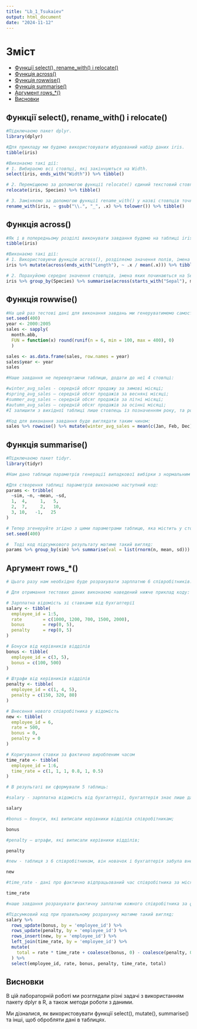 ---
title: "Lb_1_Tsukaiev"
output: html_document
date: "2024-11-12"
---

# Зміст
- [Функції select(), rename_with() і relocate()](#функції-select-rename_with-і-relocate)
- [Функція across()](#функція-across)
- [Функція rowwise()](#функція-rowwise)
- [Функція summarise()](#функція-summarise)
- [Аргумент rows_*()](#аргумент-rows_)
- [Висновки](#висновки)

## Функції select(), rename_with() і relocate()

```{r, message=FALSE}
#Підключаємо пакет dplyr.
library(dplyr)
```

```{r}
#Для прикладу ми будемо використовувати вбудований набір даних iris.
tibble(iris)

#Виконаємо такі дії:
# 1. Вибираємо всі стовпці, які закінчуються на Width.
select(iris, ends_with("Width")) %>% tibble()

# 2. Переміщюємо за допомогою функції relocate() єдиний текстовий стовпець у ліву частину таблиці.
relocate(iris, Species) %>% tibble()

# 3. Заміняємо за допомогою функції rename_with() у назві стовпців точку на нижнє підкреслення і перетворюємо імена на нижній регістр.
rename_with(iris, ~ gsub("\\.", "_", .x) %>% tolower()) %>% tibble()
```

## Функція across()

```{r}
#Як і в попередньому розділі виконувати завдання будемо на таблиці iris.
tibble(iris)

#Виконаємо такі дії:
# 1. Використовуючи функцію across(), розділяємо значення полів, імена яких закінчуються на Length на середнє значення по цим же стовпцям.
iris %>% mutate(across(ends_with("Length"), ~ .x / mean(.x))) %>% tibble()

# 2. Порахуйємо середнє значення стовпців, імена яких починаються на Sepal, згрупувавши дані по стовпцю Species.
iris %>% group_by(Species) %>% summarise(across(starts_with("Sepal"), mean))
```

## Функція rowwise()

```{r}
#На цей раз тестові дані для виконання завдань ми генеруватимемо самостійно, використовуючи наведений нижче код.
set.seed(400)
year <- 2000:2005
sales <- sapply(
  month.abb, 
  FUN = function(x) round(runif(n = 6, min = 100, max = 400), 0)
  )

sales <- as.data.frame(sales, row.names = year)
sales$year <- year
sales
```

```{r}
#Наше завдання не перевертаючи таблицю, додати до неї 4 стовпці:

#winter_avg_sales - середній обсяг продажу за зимові місяці;
#spring_avg_sales – середній обсяг продажів за весняні місяці;
#summer_avg_sales – середній обсяг продажів за літні місяці;
#autumn_avg_sales – середній обсяг продажів за осінні місяці;
#І залишити з вихідної таблиці лише стовпець із позначенням року, та розраховані на попередньому кроці стовпці.

#Код для виконання завдання буде виглядати таким чином:
sales %>% rowwise() %>% mutate(winter_avg_sales = mean(c(Jan, Feb, Dec)), spring_avg_sales = mean(c(Mar, Apr, May)), summer_avg_sales = mean(c(Jun, Jul, Aug)), autumn_avg_sales = mean(c(Sep, Oct, Nov))) %>% select(year, winter_avg_sales, spring_avg_sales, summer_avg_sales, autumn_avg_sales)
```

## Функція summarise()

```{r}
#Підключаємо пакет tidyr.
library(tidyr)
```

```{r}
#Нам дано таблицю параметрів генерації випадкової вибірки з нормальним розподілом (генерувати випадкову вибірку з нормальним розподілом дозволяє функція rnorm()).

#Для створення таблиці параметрів виконаємо наступний код:
params <- tribble(
  ~sim, ~n, ~mean, ~sd,
  1,  4,     1,   5,
  2,  7,     2,   10,
  3, 10,   -1,   25
)
```

```{r}
# Тепер згенеруйте згідно з цими параметрами таблицю, яка містить у стовпці sim номер рядка таблиці параметрів, а в стовпці val самі значення випадкових розподілів. Для відтворення результатів встановимо лічильник генерації випадкових чисел в позиції 400.
set.seed(400)

#  Тоді код підсумкового результату матиме такий вигляд:
params %>% group_by(sim) %>% summarise(val = list(rnorm(n, mean, sd))) %>% unnest(cols = c(val))
```

## Аргумент rows_*()

```{r}
# Цього разу нам необхідно буде розрахувати зарплатню 6 співробітників.

# Для отримання тестових даних виконаємо наведений нижче приклад коду:

# Зарплатна відомість зі ставками від бухгалтерії
salary <- tibble(
  employee_id = 1:5,
  rate        = c(1000, 1200, 700, 1500, 2000),
  bonus       = rep(0, 5),
  penalty     = rep(0, 5)
)

# Бонуси від керівників відділів
bonus <- tibble(
  employee_id = c(3, 5),
  bonus = c(100, 500)
)

# Штрафи від керівників відділів
penalty <- tibble(
  employee_id = c(1, 4, 5),
  penalty = c(150, 320, 80)
)

# Внесення нового співробітника у відомість
new <- tibble(
  employee_id = 6,
  rate = 500,
  bonus = 0,
  penalty = 0
)

# Коригування ставки за фактично виробленим часом
time_rate <- tibble(
  employee_id = 1:6, 
  time_rate = c(1, 1, 1, 0.8, 1, 0.5)
)
```

```{r}
# В результаті ви сформували 5 таблиць:

#salary - зарплатна відомість від бухгалтерії, бухгалтерія знає лише дані про ставки співробітників;
```

```{r, echo = FALSE}
salary
```

```{r}
#bonus – бонуси, які виписали керівники відділів співробітникам;
```

```{r, echo = FALSE}
bonus
```

```{r}
#penalty – штрафи, які виписали керівники відділів;
```

```{r, echo = FALSE}
penalty
```

```{r}
#new - таблиця з 6 співробітником, він новачок і бухгалтерія забула внести його одразу до основної відомості;
```

```{r, echo = FALSE}
new
```

```{r}
#time_rate - дані про фактично відпрацьований час співробітника за місяць.
```

```{r, echo = FALSE}
time_rate
```

```{r}
#наше завдання розрахувати фактичну заплатню кожного співробітника за формулою total = rate * time_rate + bonus - penalty.

#Підсумковий код при правильному розрахунку матиме такий вигляд:
salary %>%
  rows_update(bonus, by = 'employee_id') %>% 
  rows_update(penalty, by = 'employee_id') %>% 
  rows_insert(new, by = 'employee_id') %>% 
  left_join(time_rate, by = 'employee_id') %>% 
  mutate(
    total = rate * time_rate + coalesce(bonus, 0) - coalesce(penalty, 0)
  ) %>%
  select(employee_id, rate, bonus, penalty, time_rate, total)
```

## Висновки

В цій лабораторній роботі ми розглядали різні задачі з використанням пакету dplyr в R, а також методи роботи з даними.

Ми дізналися, як використовувати функції select(), mutate(), summarise() та інші, щоб обробляти дані в таблицях.
